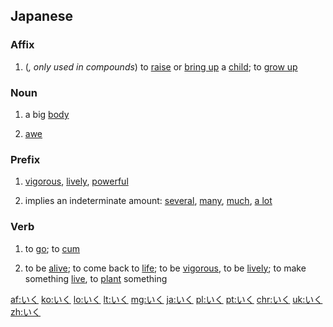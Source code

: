 ==Japanese==

===Affix===
{{ja-pos|affix}}

# {{ja-def|育}} ({{l|ja|sc=Latn|音読み|on'yomi}}'', only used in compounds'') to [[raise]] or [[bring up]] a [[child]]; to [[grow up]]

===Noun===
{{ja-noun}}

# {{ja-def|偉躯}} {{qualifier|rare}} a big [[body]]
# {{ja-def|畏懼}} [[awe]]

===Prefix===
{{ja-pos|prefix}}

# {{ja-def|生|活}} {{qualifier|attaches to nouns}} [[vigorous]], [[lively]], [[powerful]]
# {{ja-def|幾}} {{qualifier|attaches to nouns}} implies an indeterminate amount: [[several]], [[many]], [[much]], [[a lot]]

===Verb===
{{ja-verb|type=1}}

# {{ja-def|行く|往く}} to [[go]]; to [[cum]]
# {{ja-def|生く}} to be [[alive]]; to come back to [[life]]; to be [[vigorous]], to be [[lively]]; to make something [[live]], to [[plant]] something

[[af:いく]]
[[ko:いく]]
[[lo:いく]]
[[lt:いく]]
[[mg:いく]]
[[ja:いく]]
[[pl:いく]]
[[pt:いく]]
[[chr:いく]]
[[uk:いく]]
[[zh:いく]]